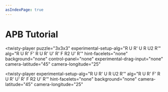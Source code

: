 ```yaml
---
asIndexPage: true
---
```

# APB Tutorial
<twisty-player
  puzzle="3x3x3"
  experimental-setup-alg="R U R' U R U2 R'"
  alg="R U R' F' R U R' U' R' F R2 U' R'"
  hint-facelets="none"
  background="none"
  control-panel="none"
  experimental-drag-input="none"
  camera-latitude="45"
  camera-longitude="25"
></twisty-player> 

<twisty-player
  experimental-setup-alg="R U R' U R U2 R'"
  alg="R U R' F' R U R' U' R' F R2 U' R'"
  hint-facelets="none"
  background="none"
  camera-latitude="45"
  camera-longitude="25"
></twisty-player> 